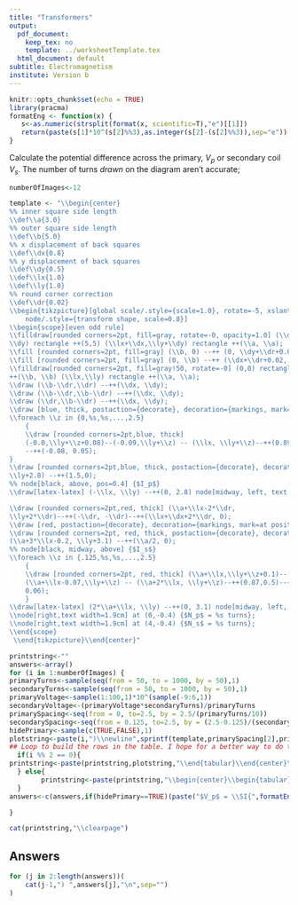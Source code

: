 ```yaml
---
title: "Transformers"
output:
  pdf_document: 
    keep_tex: no
    template: ../worksheetTemplate.tex
  html_document: default
subtitle: Electromagnetism
institute: Version b
---
```


```r
knitr::opts_chunk$set(echo = TRUE)
library(pracma)
formatEng <- function(x) {
   s<-as.numeric(strsplit(format(x, scientific=T),"e")[[1]])
   return(paste(s[1]*10^(s[2]%%3),as.integer(s[2]-(s[2]%%3)),sep="e"))
}
```

Calculate the potential difference across the primary, $V_p$ or secondary coil $V_s$. The number of turns *drawn* on the diagram aren't accurate;

```r
numberOfImages<-12

template <- "\\begin{center}
%% inner square side length
\\def\\a{3.0}
%% outer square side length
\\def\\b{5.0}
%% x displacement of back squares
\\def\\dx{0.8}
%% y displacement of back squares
\\def\\dy{0.5}
\\def\\lx{1.0}
\\def\\ly{1.0}
%% round corner correction
\\def\\dr{0.02}
\\begin{tikzpicture}[global scale/.style={scale=1.0}, rotate=-5, xslant=-0.1, thick, every
    node/.style={transform shape, scale=0.8}]
\\begin{scope}[even odd rule]
\\filldraw[rounded corners=2pt, fill=gray, rotate=-0, opacity=1.0] (\\dx,
\\dy) rectangle ++(5,5) (\\lx+\\dx,\\ly+\\dy) rectangle ++(\\a, \\a);
\\fill [rounded corners=2pt, fill=gray] (\\b, 0) --++ (0, \\dy+\\dr+0.02) --++(\\dx, 0) --cycle;
\\fill [rounded corners=2pt, fill=gray] (0, \\b) --++ (\\dx+\\dr+0.02, 0) --++(0, \\dy)--cycle;
\\filldraw[rounded corners=2pt, fill=gray!50, rotate=-0] (0,0) rectangle
++(\\b, \\b) (\\lx,\\ly) rectangle ++(\\a, \\a);
\\draw (\\b-\\dr,\\dr) --++(\\dx, \\dy);
\\draw (\\b-\\dr,\\b-\\dr) --++(\\dx, \\dy);
\\draw (\\dr,\\b-\\dr) --++(\\dx, \\dy);
\\draw [blue, thick, postaction={decorate}, decoration={markings, mark=at position 0.5 with {\\arrow{latex}}}] (0, \\ly) --++(-1.5,0);
\\foreach \\z in {0,%s,%s,...,2.5}
    {
    \\draw [rounded corners=2pt,blue, thick]
    (-0.0,\\ly+\\z+0.08)--(-0.09,\\ly+\\z) -- (\\lx, \\ly+\\z)--++(0.89,0.5)
    --++(-0.08, 0.05);
}
\\draw [rounded corners=2pt,blue, thick, postaction={decorate}, decoration={markings, mark=at position 0.5 with {\\arrow{latex}}}] (-1.5,
\\ly+2.8) --++(1.5,0);
%% node[black, above, pos=0.4] {$I_p$}
\\draw[latex-latex] (-\\lx, \\ly) --++(0, 2.8) node[midway, left, text width=1.1cm] {$V_p$%s};

\\draw [rounded corners=2pt,red, thick] (\\a+\\lx-2*\\dr,
\\ly+2*\\dr)--++(-\\dr, -\\dr)--++(\\lx+\\dx+2*\\dr, 0);
\\draw [red, postaction={decorate}, decoration={markings, mark=at position 0.5 with {\\arrowreversed{latex}}}] (\\b+\\dx-\\dr, \\ly+\\dr)--++(\\a/2, 0);
\\draw [rounded corners=2pt, red, thick, postaction={decorate}, decoration={markings, mark=at position 0.5 with {\\arrow{latex}}}]
(\\a+3*\\lx-0.2, \\ly+3.1) --++(\\a/2, 0);
%% node[black, midway, above] {$I_s$}
\\foreach \\z in {.125,%s,%s,...,2.5}
    {
    \\draw [rounded corners=2pt, red, thick] (\\a+\\lx,\\ly+\\z+0.1)--
    (\\a+\\lx-0.07,\\ly+\\z) -- (\\a+2*\\lx, \\ly+\\z)--++(0.87,0.5)--++(-0.06,
    0.06);
    }
\\draw[latex-latex] (2*\\a+\\lx, \\ly) --++(0, 3.1) node[midway, left, text width=1.1cm] {$V_s$%s};
\\node[right,text width=1.9cm] at (0,-0.4) {$N_p$ = %s turns};
\\node[right,text width=1.9cm] at (4,-0.4) {$N_s$ = %s turns};
\\end{scope}
 \\end{tikzpicture}\\end{center}"

printstring<-""
answers<-array()
for (i in 1:numberOfImages) {
primaryTurns<-sample(seq(from = 50, to = 1000, by = 50),1)
secondaryTurns<-sample(seq(from = 50, to = 1000, by = 50),1)
primaryVoltage<-sample(1:100,1)*10^(sample(-9:6,1))
secondaryVoltage<-(primaryVoltage*secondaryTurns)/primaryTurns
primarySpacing<-seq(from = 0, to=2.5, by = 2.5/(primaryTurns/10))
secondarySpacing<-seq(from = 0.125, to=2.5, by = (2.5-0.125)/(secondaryTurns/10))
hidePrimary<-sample(c(TRUE,FALSE),1)
plotstring<-paste(i,")\\newline",sprintf(template,primarySpacing[2],primarySpacing[3],if(hidePrimary==TRUE)("")else(paste(" = \\SI{",formatEng(signif(primaryVoltage,2)),"}{\\volt}")),secondarySpacing[2],secondarySpacing[3],if(hidePrimary==FALSE)("")else(paste(" = \\SI{",formatEng(signif(secondaryVoltage,2)),"}{\\volt}")),primaryTurns,secondaryTurns,sep=""))
## Loop to build the rows in the table. I hope for a better way to do this.
  if(i %% 2 == 0){
printstring<-paste(printstring,plotstring,"\\end{tabular}\\end{center}\\vspace{30mm} ")
  } else{
        printstring<-paste(printstring,"\\begin{center}\\begin{tabular}{p{9cm} p{9cm}}",plotstring," & ")
  }
answers<-c(answers,if(hidePrimary==TRUE)(paste("$V_p$ = \\SI{",formatEng(signif(primaryVoltage,2)),"}{\\volt}"))else(paste("$V_s$ = \\SI{",formatEng(signif(secondaryVoltage,2)),"}{\\volt}")))

}

cat(printstring,"\\clearpage")
```

## Answers

```r
for (j in 2:length(answers))(
    cat(j-1,") ",answers[j],"\n",sep="")
)

```